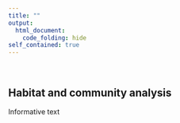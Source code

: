 ```yaml
---
title: ""
output: 
  html_document:
    code_folding: hide
self_contained: true
---
```


<br>

## Habitat and community analysis

Informative text
